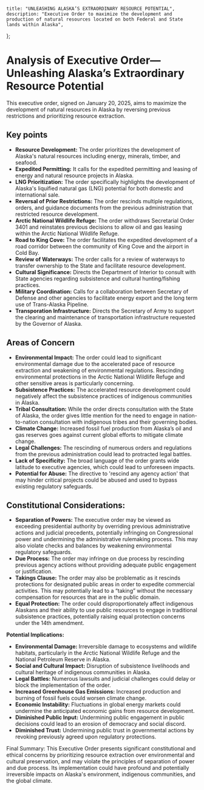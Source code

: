     title: "UNLEASHING ALASKA’S EXTRAORDINARY RESOURCE POTENTIAL",
    description: "Executive Order to maximize the development and production of natural resources located on both Federal and State lands within Alaska",
};

# Analysis of Executive Order—Unleashing Alaska’s Extraordinary Resource Potential

This executive order, signed on January 20, 2025, aims to maximize the development of natural resources in Alaska by reversing previous restrictions and prioritizing resource extraction.

## Key points

- **Resource Development:** The order prioritizes the development of Alaska's natural resources including energy, minerals, timber, and seafood.
- **Expedited Permitting:** It calls for the expedited permitting and leasing of energy and natural resource projects in Alaska.
- **LNG Prioritization:** The order specifically highlights the development of Alaska's liquified natural gas (LNG) potential for both domestic and international sale.
- **Reversal of Prior Restrictions:** The order rescinds multiple regulations, orders, and guidance documents from the previous administration that restricted resource development.
- **Arctic National Wildlife Refuge:** The order withdraws Secretarial Order 3401 and reinstates previous decisions to allow oil and gas leasing within the Arctic National Wildlife Refuge.
- **Road to King Cove:** The order facilitates the expedited development of a road corridor between the community of King Cove and the airport in Cold Bay.
- **Review of Waterways:** The order calls for a review of waterways to transfer ownership to the State and facilitate resource development.
- **Cultural Significance:** Directs the Department of Interior to consult with State agencies regarding subsistence and cultural hunting/fishing practices.
- **Military Coordination:** Calls for a collaboration between Secretary of Defense and other agencies to facilitate energy export and the long term use of Trans-Alaska Pipeline.
- **Transporation Infrastructure:** Directs the Secretary of Army to support the clearing and maintenance of transportation infrastructure requested by the Governor of Alaska.

## Areas of Concern

- **Environmental Impact:** The order could lead to significant environmental damage due to the accelerated pace of resource extraction and weakening of environmental regulations. Rescinding environmental protections in the Arctic National Wildlife Refuge and other sensitive areas is particularly concerning.
- **Subsistence Practices:** The accelerated resource development could negatively affect the subsistence practices of indigenous communities in Alaska.
- **Tribal Consultation:** While the order directs consultation with the State of Alaska, the order gives little mention for the need to engage in nation-to-nation consultation with indigenous tribes and their governing bodies.
- **Climate Change:** Increased fossil fuel production from Alaska’s oil and gas reserves goes against current global efforts to mitigate climate change.
- **Legal Challenges:** The rescinding of numerous orders and regulations from the previous administration could lead to protracted legal battles.
- **Lack of Specificity:** The broad language of the order grants wide latitude to executive agencies, which could lead to unforeseen impacts.
- **Potential for Abuse:** The directive to 'rescind any agency action' that may hinder critical projects could be abused and used to bypass existing regulatory safeguards.

## Constitutional Considerations:

- **Separation of Powers:** The executive order may be viewed as exceeding presidential authority by overriding previous administrative actions and judicial precedents, potentially infringing on Congressional power and undermining the administrative rulemaking process. This may also violate checks and balances by weakening environmental regulatory safeguards.
- **Due Process:** The order may infringe on due process by rescinding previous agency actions without providing adequate public engagement or justification.
- **Takings Clause:** The order may also be problematic as it rescinds protections for designated public areas in order to expedite commercial activities. This may potentially lead to a “taking” without the necessary compensation for resources that are in the public domain.
- **Equal Protection:** The order could disproportionately affect indigenous Alaskans and their ability to use public resources to engage in traditional subsistence practices, potentially raising equal protection concerns under the 14th amendment.

**Potential Implications:**

- **Environmental Damage:** Irreversible damage to ecosystems and wildlife habitats, particularly in the Arctic National Wildlife Refuge and the National Petroleum Reserve in Alaska.
- **Social and Cultural Impact:** Disruption of subsistence livelihoods and cultural heritage of indigenous communities in Alaska.
- **Legal Battles:** Numerous lawsuits and judicial challenges could delay or block the implementation of the order.
- **Increased Greenhouse Gas Emissions:** Increased production and burning of fossil fuels could worsen climate change.
- **Economic Instability:** Fluctuations in global energy markets could undermine the anticipated economic gains from resource development.
- **Diminished Public Input:** Undermining public engagement in public decisions could lead to an erosion of democracy and social discord.
- **Diminished Trust:** Undermining public trust in governmental actions by revoking previously agreed upon regulatory protections.

Final Summary:
This Executive Order presents significant constitutional and ethical concerns by prioritizing resource extraction over environmental and cultural preservation, and may violate the principles of separation of power and due process. Its implementation could have profound and potentially irreversible impacts on Alaska's environment, indigenous communities, and the global climate.

